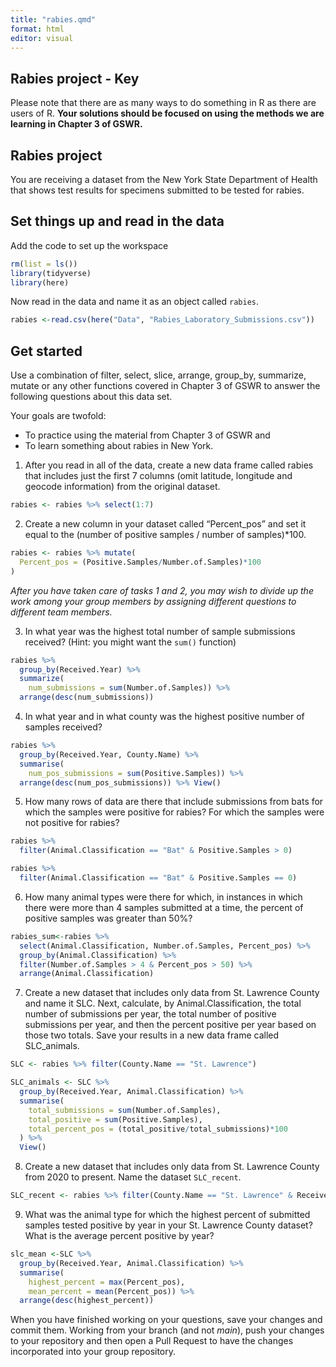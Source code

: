 ```yaml
---
title: "rabies.qmd"
format: html
editor: visual
---
```


## Rabies project - Key
Please note that there are as many ways to do something in R as there are users of R. **Your solutions should be focused on using the methods we are learning in Chapter 3 of GSWR.**

## Rabies project

You are receiving a dataset from the New York State Department of Health that shows test results for specimens submitted to be tested for rabies.

## Set things up and read in the data

Add the code to set up the workspace

```r
rm(list = ls())
library(tidyverse)
library(here)
```

Now read in the data and name it as an object called `rabies`.

```r
rabies <-read.csv(here("Data", "Rabies_Laboratory_Submissions.csv"))
```

## Get started

Use a combination of filter, select, slice, arrange, group_by, summarize, mutate or any other functions covered in Chapter 3 of GSWR to answer the following questions about this data set.

Your goals are twofold:

-   To practice using the material from Chapter 3 of GSWR and
-   To learn something about rabies in New York.

1.  After you read in all of the data, create a new data frame called rabies that includes just the first 7 columns (omit latitude, longitude and geocode information) from the original dataset.

```r
rabies <- rabies %>% select(1:7)
```

2.  Create a new column in your dataset called "Percent_pos" and set it equal to the (number of positive samples / number of samples)\*100.

```r
rabies <- rabies %>% mutate(
  Percent_pos = (Positive.Samples/Number.of.Samples)*100
)
```

*After you have taken care of tasks 1 and 2, you may wish to divide up the work among your group members by assigning different questions to different team members.*

3.  In what year was the highest total number of sample submissions received? (Hint: you might want the `sum()` function)

```r
rabies %>% 
  group_by(Received.Year) %>% 
  summarize(
    num_submissions = sum(Number.of.Samples)) %>% 
  arrange(desc(num_submissions))
```

4.  In what year and in what county was the highest positive number of samples received?

```r
rabies %>% 
  group_by(Received.Year, County.Name) %>% 
  summarise(
    num_pos_submissions = sum(Positive.Samples)) %>% 
  arrange(desc(num_pos_submissions)) %>% View()
```

5.  How many rows of data are there that include submissions from bats for which the samples were positive for rabies? For which the samples were not positive for rabies?

```r
rabies %>% 
  filter(Animal.Classification == "Bat" & Positive.Samples > 0)

rabies %>% 
  filter(Animal.Classification == "Bat" & Positive.Samples == 0)
```

6.  How many animal types were there for which, in instances in which there were more than 4 samples submitted at a time, the percent of positive samples was greater than 50%?

```r
rabies_sum<-rabies %>% 
  select(Animal.Classification, Number.of.Samples, Percent_pos) %>%
  group_by(Animal.Classification) %>%  
  filter(Number.of.Samples > 4 & Percent_pos > 50) %>% 
  arrange(Animal.Classification)

```

7.  Create a new dataset that includes only data from St. Lawrence County and name it SLC. Next, calculate, by Animal.Classification, the total number of submissions per year, the total number of positive submissions per year, and then the percent positive per year based on those two totals. Save your results in a new data frame called SLC_animals.

```r
SLC <- rabies %>% filter(County.Name == "St. Lawrence")

SLC_animals <- SLC %>% 
  group_by(Received.Year, Animal.Classification) %>% 
  summarise(
    total_submissions = sum(Number.of.Samples),
    total_positive = sum(Positive.Samples),
    total_percent_pos = (total_positive/total_submissions)*100
  ) %>% 
  View()
```

8.  Create a new dataset that includes only data from St. Lawrence County from 2020 to present. Name the dataset `SLC_recent`.

```r
SLC_recent <- rabies %>% filter(County.Name == "St. Lawrence" & Received.Year > 2019)
```

9.  What was the animal type for which the highest percent of submitted samples tested positive by year in your St. Lawrence County dataset? What is the average percent positive by year?

```r
slc_mean <-SLC %>% 
  group_by(Received.Year, Animal.Classification) %>% 
  summarise(
    highest_percent = max(Percent_pos),
    mean_percent = mean(Percent_pos)) %>% 
  arrange(desc(highest_percent))
```

When you have finished working on your questions, save your changes and commit them. Working from your branch (and not *main*), push your changes to your repository and then open a Pull Request to have the changes incorporated into your group repository.

